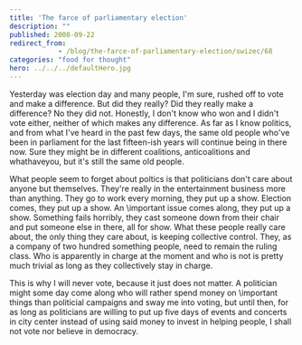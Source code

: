 ```yaml
---
title: 'The farce of parliamentary election'
description: ""
published: 2008-09-22
redirect_from: 
            - /blog/the-farce-of-parliamentary-election/swizec/68
categories: "food for thought"
hero: ../../../defaultHero.jpg
---
```

Yesterday was election day and many people, I&#x27;m sure, rushed off to vote and make a difference. But did they really? Did they really make a difference? No they did not. Honestly, I don&#x27;t know who won and I didn&#x27;t vote either, neither of which makes any difference. As far as I know politics, and from what I&#x27;ve heard in the past few days, the same old people who&#x27;ve been in parliament for the last fifteen-ish years will continue being in there now. Sure they might be in different coalitions, anticoalitions and whathaveyou, but it&#x27;s still the same old people.

What people seem to forget about poltics is that politicians don&#x27;t care about anyone but themselves. They&#x27;re really in the entertainment business more than anything. They go to work every morning, they put up a show. Election comes, they put up a show. An \\important issue comes along, they put up a show. Something fails horribly, they cast someone down from their chair and put someone else in there, all for show. What these people really care about, the only thing they care about, is keeping collective control. They, as a company of two hundred something people, need to remain the ruling class. Who is apparently in charge at the moment and who is not is pretty much trivial as long as they collectively stay in charge.

This is why I will never vote, because it just does not matter. A politician might some day come along who will rather spend money on \\important things than politicial campaigns and sway me into voting, but until then, for as long as politicians are willing to put up five days of events and concerts in city center instead of using said money to invest in helping people, I shall not vote nor believe in democracy.